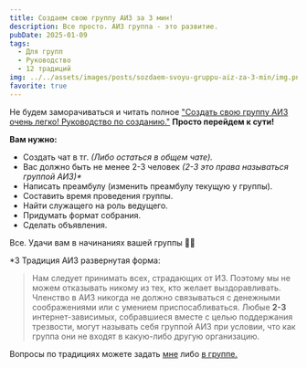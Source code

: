 ```yaml
---
title: Создаем свою группу АИЗ за 3 мин!
description: Все просто. АИЗ группа - это развитие.
pubDate: 2025-01-09
tags:
  - Для групп
  - Руководство
  - 12 традиций
img: ../../assets/images/posts/sozdaem-svoyu-gruppu-aiz-za-3-min/img.png
favorite: true
---
```

Не будем заморачиваться и читать полное ["Создать свою группу АИЗ очень легко! Руководство по созданию."](https://internetaddicts.ru/posts/kak-sozdat-gruppu-aiz/) **Просто перейдем к сути!**

**Вам нужно:**

* Создать чат в тг. *(Либо остаться в общем чате).*
* Вас должно быть не менее 2-3 человек *(2-3 это права называться группой АИЗ)\**
* Написать преамбулу (изменить преамбулу текущую у группы).
* Составить время проведения группы.
* Найти служащего на роль ведущего.
* Придумать формат собрания.
* Сделать объявления.

Все. Удачи вам в начинаниях вашей группы 👋🙏



\*3 Традиция АИЗ развернутая форма:&#x20;

> Нам следует принимать всех, страдающих от ИЗ. Поэтому мы не можем отказывать никому из тех, кто желает выздоравливать. Членство в АИЗ никогда не должно связываться с денежными соображениями или с умением приспосабливаться. Любые **2-3** интернет-зависимых, собравшиеся вместе с целью поддержания трезвости, могут называть себя группой АИЗ при условии, что как группа они не входят в какую-либо другую организацию.



Вопросы по традициях можете задать [мне](https://t.me/legion_free) либо [в группе.](https://t.me/+9Hq05g8DUQ42Yzli)

